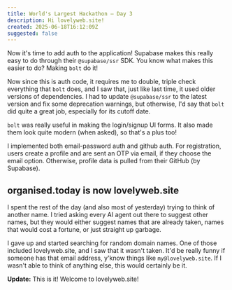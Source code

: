 ```yaml
---
title: World's Largest Hackathon — Day 3
description: Hi lovelyweb.site!
created: 2025-06-18T16:12:09Z
suggested: false
---
```


Now it's time to add auth to the application! Supabase makes this
really easy to do through their `@supabase/ssr` SDK. You know what
makes this easier to do? Making `bolt` do it!

Now since this is auth code, it requires me to double, triple check
everything that `bolt` does, and I saw that, just like last time, it
used older versions of dependencies. I had to update `@supabase/ssr`
to the latest version and fix some deprecation warnings, but otherwise,
I'd say that `bolt` did quite a great job, especially for its cutoff
date.

`bolt` was really useful in making the login/signup UI forms. It also
made them look quite modern (when asked), so that's a plus too!

I implemented both email-password auth and github auth. For registration,
users create a profile and are sent an OTP via email, if they choose the
email option. Otherwise, profile data is pulled from their GitHub (by
Supabase).

## organised.today is now lovelyweb.site

I spent the rest of the day (and also most of yesterday) trying to think
of another name. I tried asking every AI agent out there to suggest other
names, but they would either suggest names that are already taken, names
that would cost a fortune, or just straight up garbage.

I gave up and started searching for random domain names. One of those
included lovelyweb.site, and I saw that it wasn't taken. It'd be really
funny if someone has that email address, y'know things like
`my@lovelyweb.site`. If I wasn't able to think of anything else, this
would certainly be it.

**Update:** This is it! Welcome to lovelyweb.site!
